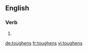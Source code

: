==English==

===Verb===
{{head|en|verb form}}

# {{en-third-person singular of|toughen}}

[[de:toughens]]
[[fr:toughens]]
[[vi:toughens]]
